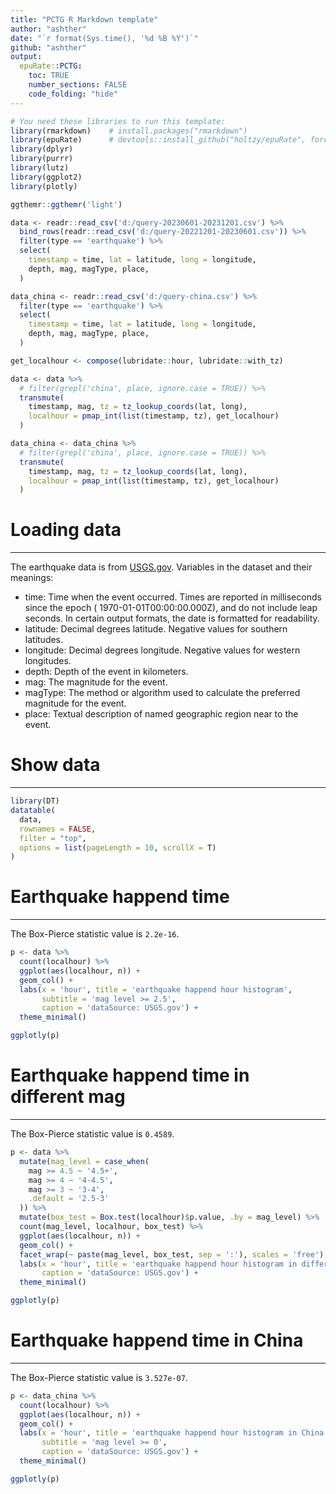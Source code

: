 ---
title: "PCTG R Markdown template"
author: "ashther"
date: "`r format(Sys.time(), '%d %B %Y')`"
github: "ashther"
output:
  epuRate::PCTG:
    toc: TRUE
    number_sections: FALSE
    code_folding: "hide"
---

```{r, echo=FALSE, message=FALSE, warning=FALSE}
# You need these libraries to run this template:
library(rmarkdown)    # install.packages("rmarkdown") 
library(epuRate)      # devtools::install_github("holtzy/epuRate", force=TRUE)
library(dplyr)
library(purrr)
library(lutz)
library(ggplot2)
library(plotly)

ggthemr::ggthemr('light')

data <- readr::read_csv('d:/query-20230601-20231201.csv') %>% 
  bind_rows(readr::read_csv('d:/query-20221201-20230601.csv')) %>% 
  filter(type == 'earthquake') %>% 
  select(
    timestamp = time, lat = latitude, long = longitude, 
    depth, mag, magType, place, 
  )

data_china <- readr::read_csv('d:/query-china.csv') %>% 
  filter(type == 'earthquake') %>% 
  select(
    timestamp = time, lat = latitude, long = longitude, 
    depth, mag, magType, place, 
  )

get_localhour <- compose(lubridate::hour, lubridate::with_tz)

data <- data %>% 
  # filter(grepl('china', place, ignore.case = TRUE)) %>%
  transmute(
    timestamp, mag, tz = tz_lookup_coords(lat, long), 
    localhour = pmap_int(list(timestamp, tz), get_localhour)
  )

data_china <- data_china %>% 
  # filter(grepl('china', place, ignore.case = TRUE)) %>%
  transmute(
    timestamp, mag, tz = tz_lookup_coords(lat, long), 
    localhour = pmap_int(list(timestamp, tz), get_localhour)
  )

```

# Loading data

------------------------------------------------------------------------

The earthquake data is from [USGS.gov](https://earthquake.usgs.gov/earthquakes/search/). Variables in the dataset and their meanings:

-   time: Time when the event occurred. Times are reported in milliseconds since the epoch ( 1970-01-01T00:00:00.000Z), and do not include leap seconds. In certain output formats, the date is formatted for readability.
-   latitude: Decimal degrees latitude. Negative values for southern latitudes.
-   longitude: Decimal degrees longitude. Negative values for western longitudes.
-   depth: Depth of the event in kilometers.
-   mag: The magnitude for the event.
-   magType: The method or algorithm used to calculate the preferred magnitude for the event.
-   place: Textual description of named geographic region near to the event.

# Show data

------------------------------------------------------------------------

```{r}
library(DT)
datatable(
  data, 
  rownames = FALSE, 
  filter = "top", 
  options = list(pageLength = 10, scrollX = T)
)
```

# Earthquake happend time

------------------------------------------------------------------------

The Box-Pierce statistic value is `2.2e-16`.

```{r, message=FALSE, warning=FALSE, fig.width=9}
p <- data %>% 
  count(localhour) %>% 
  ggplot(aes(localhour, n)) + 
  geom_col() + 
  labs(x = 'hour', title = 'earthquake happend hour histogram', 
       subtitle = 'mag level >= 2.5', 
       caption = 'dataSource: USGS.gov') + 
  theme_minimal()

ggplotly(p)
```

# Earthquake happend time in different mag

------------------------------------------------------------------------

The Box-Pierce statistic value is `0.4589`.

```{r, message=FALSE, warning=FALSE, fig.width=9}
p <- data %>% 
  mutate(mag_level = case_when(
    mag >= 4.5 ~ '4.5+', 
    mag >= 4 ~ '4-4.5', 
    mag >= 3 ~ '3-4', 
    .default = '2.5-3'
  )) %>% 
  mutate(box_test = Box.test(localhour)$p.value, .by = mag_level) %>% 
  count(mag_level, localhour, box_test) %>%
  ggplot(aes(localhour, n)) + 
  geom_col() + 
  facet_wrap(~ paste(mag_level, box_test, sep = ':'), scales = 'free') + 
  labs(x = 'hour', title = 'earthquake happend hour histogram in different mag', 
       caption = 'dataSource: USGS.gov') + 
  theme_minimal()

ggplotly(p)
```

# Earthquake happend time in China

------------------------------------------------------------------------

The Box-Pierce statistic value is `3.527e-07`.

```{r, message=FALSE, warning=FALSE, fig.width=9}
p <- data_china %>% 
  count(localhour) %>% 
  ggplot(aes(localhour, n)) + 
  geom_col() + 
  labs(x = 'hour', title = 'earthquake happend hour histogram in China', 
       subtitle = 'mag level >= 0', 
       caption = 'dataSource: USGS.gov') + 
  theme_minimal()

ggplotly(p)
```


